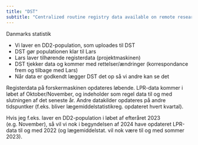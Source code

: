 ```yaml
---
title: "DST"
subtitle: "Centralized routine registry data available on remote research server"
---
```


Danmarks statistik



* Vi laver en DD2-population, som uploades til DST
* DST gør populationen klar til Lars
* Lars laver tilhørende registerdata (projektmaskinen)
* DST tjekker data og kommer med rettelser/ændringer (korrespondance frem og tilbage med Lars) 
* Når data er godkendt lægger DST det op så vi andre kan se det

Registerdata på forskermaskinen opdateres løbende. LPR-data kommer i løbet af Oktober/November,
og indeholder som regel data til og med slutningen af det seneste år. Andre datakilder opdateres på 
andre tidspuntker (f.eks. bliver lægemiddelstatistikreg. opdateret hvert kvartal).

Hvis jeg f.eks. laver en DD2-population i løbet af efteråret 2023 (e.g. November), så vil vi nok i begyndelsen af 
2024 have opdateret LPR-data til og med 2022 (og lægemiddelstat. vil nok være til og med sommer 2023).